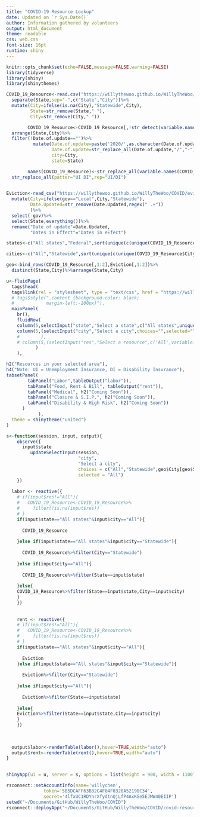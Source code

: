 ```yaml
---
title: "COVID-19 Resource Lookup"
date: Updated on `r Sys.Date()`
author: Information gathered by volunteers
output: html_document
theme: readable
css: web.css
font-size: 16pt
runtime: shiny
---
```




```r
knitr::opts_chunk$set(echo=FALSE,message=FALSE,warning=FALSE)
library(tidyverse)
library(shiny)
library(shinythemes)

COVID_19_Resource<-read.csv("https://willythewoo.github.io/WillyTheWoo/COVID/COVID-19-Resource.csv")%>%
  separate(State,sep="-",c("State","City"))%>%
  mutate(City=ifelse(is.na(City),"Statewide",City),
         State=str_remove(State," "),
         City=str_remove(City," "))

        COVID_19_Resource<-COVID_19_Resource[,!str_detect(variable.names(COVID_19_Resource),regex("X"))]%>%
  arrange(State,City)%>%
  filter(!Date.of.update=="")%>%
          mutate(Date.of.update=paste('2020/',as.character(Date.of.update),sep=""),
                 Date.of.update=str_replace_all(Date.of.update,"/","-"),
                 city=City,
                 state=State)

        names(COVID_19_Resource)<-str_replace_all(variable.names(COVID_19_Resource),pattern="\\.",rep=" ")%>%
  str_replace_all(patter="UI DI",rep="UI/DI")

              
Eviction<-read_csv("https://willythewoo.github.io/WillyTheWoo/COVID/eviction_resources.csv")%>%
  mutate(City=ifelse(gov=="Local",City,"Statewide"),
         Date.Updated=str_remove(Date.Updated,regex(" .+"))
         )%>%
  select(-gov)%>%
  select(State,everything())%>%
  rename("Date of update"=Date.Updated,
         "Dates in Effect"="Dates in eEfect")

states<-c("All states","Federal",sort(unique(c(unique(COVID_19_Resource$State),unique(Eviction$State)))))

cities<-c("All","Statewide",sort(unique(c(unique(COVID_19_Resource$City),unique(Eviction$City)))))

geo<-bind_rows(COVID_19_Resource[,1:2],Eviction[,1:2])%>%
  distinct(State,City)%>%arrange(State,City)
```

```r
u<-fluidPage(
  tags$head(
  tags$link(rel = "stylesheet", type = "text/css", href = "https://willythewoo.github.io/WillyTheWoo/COVID/shiny.css")),
  # tags$style(".content {background-color: black;
  #            margin-left:-200px}"),
  mainPanel(
    br(),
    fluidRow(
    column(5,selectInput("state","Select a state",c("All states",unique(geo$State)),selected="All states")),
    column(5,(selectInput("city","Select a city",choices="",selected=""))
    #        ),
    # column(5,(selectInput("res","Select a resource",c('All',variable.names(COVID_19_Resource)[!str_detect(variable.names(COVID_19_Resource),regex("Date|Link|notes"))][-c(1,2)])))
           )
    ),

h2("Resources in your selected area"),
h4("Note: UI = Unemployment Insurance, DI = Disability Insurance"),
tabsetPanel(
        tabPanel("Labor",tableOutput("labor")),
        tabPanel("Food, Rent & Bill", tableOutput("rent")),
        tabPanel("Medical", h2("Coming Soon")),
        tabPanel("Closure & S.I.P.", h2("Coming Soon")),
        tabPanel("Disability & High Risk", h2("Coming Soon"))
      )
            ),
  theme = shinytheme("united")
)

```








```r
s<-function(session, input, output){
    observe({
      input$state
         updateSelectInput(session,
                           "city",
                           "Select a city",
                           choices = c("All","Statewide",geo$City[geo$State==input$state]),
                           selected = "All")
    })
  
  labor <- reactive({
    # if(input$res!="All"){
    #   COVID_19_Resource<-COVID_19_Resource%>%
    #     filter(!is.na(input$res))
    # }
    if(input$state=="All states"&input$city=="All"){
    
      COVID_19_Resource
    
    }else if(input$state=="All states"&input$city=="Statewide"){
    
      COVID_19_Resource%>%filter(City=="Statewide")
    
    }else if(input$city=="All"){
    
      COVID_19_Resource%>%filter(State==input$state)
    
    }else{
    COVID_19_Resource%>%filter(State==input$state,City==input$city)
    }
    })
  
  
    rent <- reactive({
    # if(input$res!="All"){
    #   COVID_19_Resource<-COVID_19_Resource%>%
    #     filter(!is.na(input$res))
    # }
    if(input$state=="All states"&input$city=="All"){
    
      Eviction
    }else if(input$state=="All states"&input$city=="Statewide"){
    
      Eviction%>%filter(City=="Statewide")
      
    }else if(input$city=="All"){
    
      Eviction%>%filter(State==input$state)
    
    }else{
    Eviction%>%filter(State==input$state,City==input$city)
    }
    })
  
  
  
  output$labor<-renderTable(labor(),hover=TRUE,width="auto")
  output$rent<-renderTable(rent(),hover=TRUE,width="auto")
}

  
shinyApp(ui = u, server = s, options = list(height = 900, width = 1100))

```



```r
rsconnect::setAccountInfo(name='willychen',
			  token='5B5DCAFF63B32C4F04F0320A52198C34',
			  secret='4lfxUC1RDYnrXfydtnQjLfP4AxKGe5EJMW40EIIP')
setwd("~/Documents/GitHub/WillyTheWoo/COVID")
rsconnect::deployApp("~/Documents/GitHub/WillyTheWoo/COVID/covid-resources.Rmd")
```

